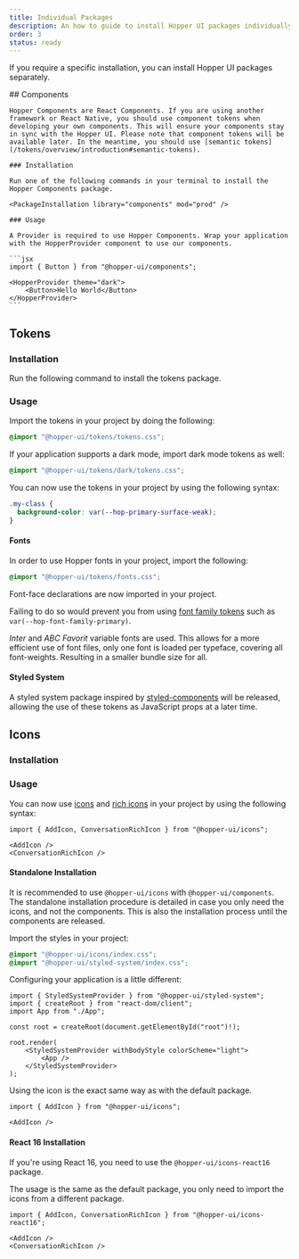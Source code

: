 ```yaml
---
title: Individual Packages
description: An how to guide to install Hopper UI packages individually.
order: 3
status: ready
---
```


If you require a specific installation, you can install Hopper UI packages separately.

<FeatureFlag flag="alpha">
    ## Components

    Hopper Components are React Components. If you are using another framework or React Native, you should use component tokens when developing your own components. This will ensure your components stay in sync with the Hopper UI. Please note that component tokens will be available later. In the meantime, you should use [semantic tokens](/tokens/overview/introduction#semantic-tokens).

    ### Installation

    Run one of the following commands in your terminal to install the Hopper Components package.

    <PackageInstallation library="components" mod="prod" />

    ### Usage

    A Provider is required to use Hopper Components. Wrap your application with the HopperProvider component to use our components.

    ```jsx
    import { Button } from "@hopper-ui/components";

    <HopperProvider theme="dark">
        <Button>Hello World</Button>
    </HopperProvider>
    ```
</FeatureFlag>

## Tokens

### Installation

Run the following command to install the tokens package.

<PackageInstallation library="tokens @hopper-ui/styled-system react-aria react-aria-components" mod="prod" />

### Usage

Import the tokens in your project by doing the following:

```css title="myfile.css"
@import "@hopper-ui/tokens/tokens.css";
```

If your application supports a dark mode, import dark mode tokens as well:

```css title="myfile.css"
@import "@hopper-ui/tokens/dark/tokens.css";
```

You can now use the tokens in your project by using the following syntax:

```css title="myfile.css"
.my-class {
  background-color: var(--hop-primary-surface-weak);
}
```
#### Fonts

In order to use Hopper fonts in your project, import the following:

```css title="myfile.css"
@import "@hopper-ui/tokens/fonts.css";
```

Font-face declarations are now imported in your project.

Failing to do so would prevent you from using [font family tokens](/tokens/semantic/typography) such as `var(--hop-font-family-primary)`.

*Inter* and *ABC Favorit* variable fonts are used. This allows for a more efficient use of font files, only one font is loaded per typeface, covering all font-weights. Resulting in a smaller bundle size for all.

#### Styled System

A styled system package inspired by [styled-components](https://styled-components.com/) will be released, allowing the use of these tokens as JavaScript props at a later time.

## Icons

### Installation

<PackageInstallation library="icons" mod="prod" />

### Usage

You can now use [icons](/icons/react-icons/icon-library) and [rich icons](/icons/react-icons/rich-icon-library) in your project by using the following syntax:

```tsx
import { AddIcon, ConversationRichIcon } from "@hopper-ui/icons";

<AddIcon />
<ConversationRichIcon />
```

#### Standalone Installation

It is recommended to use `@hopper-ui/icons` with `@hopper-ui/components`. The standalone installation procedure is detailed in case you only need the icons, and not the components. This is also the installation process until the components are released.

<PackageInstallation library="icons @hopper-ui/styled-system react-aria-components" mod="prod" />

Import the styles in your project:

```css
@import "@hopper-ui/icons/index.css";
@import "@hopper-ui/styled-system/index.css";
```

Configuring your application is a little different:

```tsx
import { StyledSystemProvider } from "@hopper-ui/styled-system";
import { createRoot } from "react-dom/client";
import App from "./App";

const root = createRoot(document.getElementById("root")!);

root.render(
    <StyledSystemProvider withBodyStyle colorScheme="light">
        <App />
    </StyledSystemProvider>
);
```

Using the icon is the exact same way as with the default package.

```tsx
import { AddIcon } from "@hopper-ui/icons";

<AddIcon />
```

#### React 16 Installation

If you're using React 16, you need to use the `@hopper-ui/icons-react16` package.

<PackageInstallation library="icons-react16" mod="prod" />

The usage is the same as the default package, you only need to import the icons from a different package.

```tsx
import { AddIcon, ConversationRichIcon } from "@hopper-ui/icons-react16";

<AddIcon />
<ConversationRichIcon />
```
